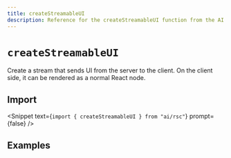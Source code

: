 ```yaml
---
title: createStreamableUI
description: Reference for the createStreamableUI function from the AI SDK RSC
---
```


# `createStreamableUI`

Create a stream that sends UI from the server to the client. On the client side, it can be rendered as a normal React node.

## Import

<Snippet text={`import { createStreamableUI } from "ai/rsc"`} prompt={false} />

<ReferenceTable packageName="rsc" functionName="createStreamableUI" />

## Examples

<ExamplesList packageName="rsc" functionName="createStreamableUI" />
